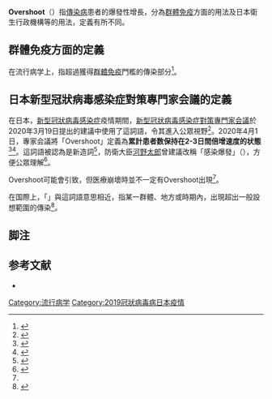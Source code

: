 '''Overshoot'''（{{lang-ja|オーバーシュート}}）指[[傳染病|傳染病]]患者的爆發性增長，分為[[群體免疫|群體免疫]]方面的用法及日本衛生行政機構等的用法，定義有所不同。

== 群體免疫方面的定義 ==
在流行病学上，指超過獲得[[群體免疫|群體免疫]]門檻的傳染部分<ref>{{Cite web|url=https://rad-it21.com/サイエンス/kado-shinichiro_20200327/|script-title=ja:この感染は拡大か収束か：再生産数 R の物理的意味と決定|author=門信一郎|work=RAD-IT21|publisher={{lang|ja|日本ラッド}}|date=2020-03-27|accessdate=2020-07-11|archive-date=2020-07-11|archive-url=https://web.archive.org/web/20200711121422/https://rad-it21.com/%E3%82%B5%E3%82%A4%E3%82%A8%E3%83%B3%E3%82%B9/kado-shinichiro_20200327/|dead-url=no}}</ref>。

== 日本新型冠狀病毒感染症對策專門家会議的定義 ==
在日本，[[2019冠狀病毒病|新型冠狀病毒感染症]]疫情期間，[[新型冠狀病毒感染症對策專門家会議|新型冠狀病毒感染症對策專門家会議]]於2020年3月19日提出的建議中使用了這詞語，令其進入公眾視野<ref>{{Cite web|url=https://www.nhk.or.jp/politics/kotoba/32265.html|script-title=ja:ねほりはほり聞いて！政治のことば: オーバーシュート|work={{lang|ja|NHK政治マガジン}}|publisher=日本放送協会|accessdate=2020-07-11|archive-date=2020-07-11|archive-url=https://web.archive.org/web/20200711133344/https://www.nhk.or.jp/politics/kotoba/32265.html|dead-url=no}}</ref>。2020年4月1日，專家会議將「Overshoot」定義為'''累計患者数保持在2-3日間倍增速度的状態'''<ref>{{Cite web|url=https://news.yahoo.co.jp/articles/4df35746ac97403ac10ca39579aa61273372a325|script-title=ja:「オーバーシュート」の定義とは？ 専門家会議が示す|work=THE PAGE|publisher={{lang|ja|ヤフー}}|date=2020-04-01|accessdate=2020-07-11|archive-date=2020-07-11|archive-url=https://web.archive.org/web/20200711104333/https://news.yahoo.co.jp/articles/4df35746ac97403ac10ca39579aa61273372a325|dead-url=no}}</ref><ref name="ExpertMeeting20200401">{{Cite web|url=https://www.mhlw.go.jp/content/10900000/000617992.pdf|script-title=ja:「新型コロナウイルス感染症対策の状況分析・提言」（2020年4月1日）|work={{lang|ja|新型コロナウイルス感染症対策専門家会議の見解等（新型コロナウイルス感染症）}}|publisher={{lang|ja|厚生労働省}}|date=2020-04-01|accessdate=2020-07-11|archive-date=2020-06-01|archive-url=https://web.archive.org/web/20200601224346/https://www.mhlw.go.jp/content/10900000/000617992.pdf|dead-url=no}}</ref>。這詞語被{{lj|西浦博}}認為是新造詞<ref>{{Cite web|url=https://note.com/jastj/n/n035b277140d2|script-title=ja:緊急勉強会「西浦教授に実効再生産数(Rt)を使ったコロナ対策について聞く」Q&A: Q34|work={{lang|ja|JASTJ COVID-19 科学ジャーナリストのための情報整理}}|publisher={{lang|ja|日本科学技術ジャーナリスト会議}}|date=2020-05-18|accessdate=2020-07-11}}</ref>，防衛大臣[[河野太郎|河野太郎]]曾建議改稱「感染爆發」（{{lang|ja|感染爆発}}），方便公眾理解<ref>{{Cite web|url=https://www.nhk.or.jp/politics/articles/statement/32529.html|script-title=ja:新型コロナ「万人が分かりやすいことばでやるべきだ」河野防衛相|work={{lang|ja|NHK政治マガジン}}|publisher=日本放送協会|date=2020-03-26|accessdate=2020-07-11|archive-date=2020-07-11|archive-url=https://web.archive.org/web/20200711115516/https://www.nhk.or.jp/politics/articles/statement/32529.html|dead-url=no}}</ref>。

Overshoot可能會引致{{lj|醫療崩壞|医療崩壊}}，但医療崩壞時並不一定有Overshoot出現<ref name="ExpertMeeting20200401" />。

在国際上，「{{lj|疾病爆發|アウトブレイク}}」與這詞語意思相近，指某一群體、地方或時期內，出現超出一般設想範圍的傳染<ref>{{Cite web|url=http://www.emro.who.int/health-topics/disease-outbreaks/index.html|title=Disease outbreaks|publisher=WHO|accessdate=2020-07-11|archive-date=2020-07-12|archive-url=https://web.archive.org/web/20200712232302/http://www.emro.who.int/health-topics/disease-outbreaks/index.html|dead-url=no}}</ref>。

== 脚注 ==
{{Reflist}}

== 参考文献 ==
* {{Kotobank|オーバーシュート}}

{{2019冠狀病毒病日本疫情}}

[[Category:流行病学|Category:流行病学]]
[[Category:2019冠狀病毒病日本疫情|Category:2019冠狀病毒病日本疫情]]